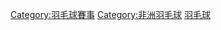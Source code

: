 {{catmore}}
[[Category:羽毛球賽事|Category:羽毛球賽事]]
[[Category:非洲羽毛球|Category:非洲羽毛球]]
[[Category:非洲錦標賽|羽毛球]]